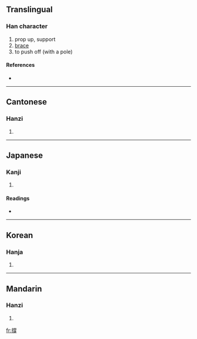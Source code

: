 {{also|撑}}
==Translingual==

===Han character===
{{Han char|rn=64|rad=手|as=12|sn=15|four=5905<sub>2</sub>|canj=手火月竹 (QFBH)}}

# prop up, support
# [[brace]]
# to push off (with a pole)

====References====
* {{Han ref|kx=0454.030|dkj=12693|dj=0803.190|hdz=31956.060|uh=6490|ud=25744|bh=BCB5|bd=48309}}

----

==Cantonese==

===Hanzi===
{{yue-hanzi|jyut=|y=chaang1|sim=撑}}

# {{defn|Cantonese}}

----

==Japanese==

===Kanji===
{{ja-kanji|grade=|rs=手12}}

# {{defn|Japanese}}

====Readings====
* {{ja-readings|on=[[ちょう]] (chō)|kun=[[ささえる]] (sasaeru), [[あく]] (aku)}}

----

==Korean==

===Hanja===
{{ko-hanja|hangeul=탱|eumhun=|rv=taeng|mr=t'aeng|y=thayng}}

# {{defn|Korean}}

----

==Mandarin==

===Hanzi===
{{cmn-hanzi|sim=撑|pin=[[chēng]] ([[cheng1]]), [[xī]] ([[xi1]])|wg=ch'eng<sup>1</sup>, hsi<sup>1</sup>}}

# {{defn|Mandarin}}

[[fr:撐]]